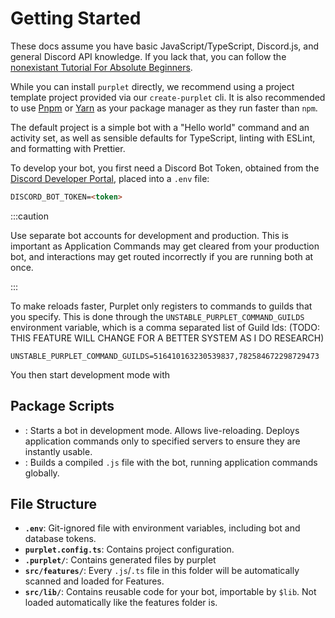 
# Getting Started

These docs assume you have basic JavaScript/TypeScript, Discord.js, and general Discord API
knowledge. If you lack that, you can follow the [nonexistant Tutorial For Absolute Beginners](#).

While you can install `purplet` directly, we recommend using a project template project provided via
our `create-purplet` cli. It is also recommended to use [Pnpm](https://pnpm.io/) or
[Yarn](https://yarnpkg.com/) as your package manager as they run faster than `npm`.

<InstallCodeBlock />

The default project is a simple bot with a "Hello world" command and an activity set, as well as
sensible defaults for TypeScript, linting with ESLint, and formatting with Prettier.

To develop your bot, you first need a Discord Bot Token, obtained from the
[Discord Developer Portal](https://discord.com/developers/applications), placed into a `.env` file:

```md
DISCORD_BOT_TOKEN=<token>
```

:::caution

Use separate bot accounts for development and production. This is important as Application Commands
may get cleared from your production bot, and interactions may get routed incorrectly if you are
running both at once.

:::

To make reloads faster, Purplet only registers to commands to guilds that you specify. This is done
through the `UNSTABLE_PURPLET_COMMAND_GUILDS` environment variable, which is a comma separated list
of Guild Ids: (TODO: THIS FEATURE WILL CHANGE FOR A BETTER SYSTEM AS I DO RESEARCH)

```
UNSTABLE_PURPLET_COMMAND_GUILDS=516410163230539837,782584672298729473
```

You then start development mode with <RunScriptCodeBlock name='dev' />

## Package Scripts

- **<RunScriptCodeBlock name='dev' />**: Starts a bot in development mode. Allows live-reloading.
  Deploys application commands only to specified servers to ensure they are instantly usable.
- **<RunScriptCodeBlock name='build' />**: Builds a compiled `.js` file with the bot, running
  application commands globally.

## File Structure

- **`.env`**: Git-ignored file with environment variables, including bot and database tokens.
- **`purplet.config.ts`**: Contains project configuration.
- **`.purplet/`**: Contains generated files by purplet
- **`src/features/`**: Every `.js`/`.ts` file in this folder will be automatically scanned and
  loaded for Features.
- **`src/lib/`**: Contains reusable code for your bot, importable by `$lib`. Not loaded
  automatically like the features folder is.
